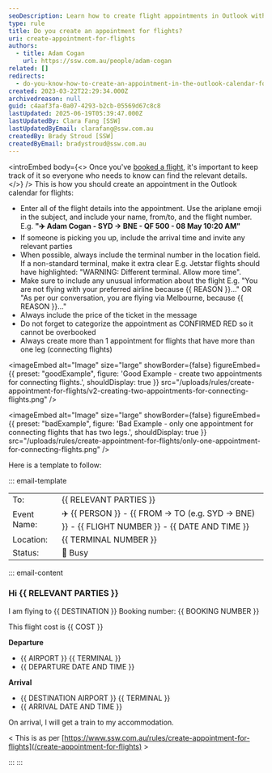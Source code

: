 ```yaml
---
seoDescription: Learn how to create flight appointments in Outlook with essential tips on organizing details and inviting contacts.
type: rule
title: Do you create an appointment for flights?
uri: create-appointment-for-flights
authors:
  - title: Adam Cogan
    url: https://ssw.com.au/people/adam-cogan
related: []
redirects:
  - do-you-know-how-to-create-an-appointment-in-the-outlook-calendar-for-flights
created: 2023-03-22T22:29:34.000Z
archivedreason: null
guid: c4aaf3fa-0a07-4293-b2cb-05569d67c8c8
lastUpdated: 2025-06-19T05:39:47.000Z
lastUpdatedBy: Clara Fang [SSW]
lastUpdatedByEmail: clarafang@ssw.com.au
createdBy: Brady Stroud [SSW]
createdByEmail: bradystroud@ssw.com.au
---
```


<introEmbed
  body={<>
Once you've [booked a flight](/do-you-know-how-to-book-better-flights/), it's important to keep track of it so everyone who needs to know can find the relevant details.
  </>}
/>
This is how you should create an appointment in the Outlook calendar for flights:

* Enter all of the flight details into the appointment. Use the ariplane emoji in the subject, and include your name, from/to, and the flight number. E.g. **"✈️ Adam Cogan - SYD -> BNE - QF 500 - 08 May 10:20 AM"**
* If someone is picking you up, include the arrival time and invite any relevant parties
* When possible, always include the terminal number in the location field. If a non-standard terminal, make it extra clear
  E.g. Jetstar flights should have highlighted: "WARNING: Different terminal. Allow more time".
* Make sure to include any unusual information about the flight
  E.g. "You are not flying with your preferred airline because &#123;&#123; REASON &#125;&#125;..." OR "As per our conversation, you are flying via Melbourne, because &#123;&#123; REASON &#125;&#125;..."
* Always include the price of the ticket in the message
* Do not forget to categorize the appointment as CONFIRMED RED so it cannot be overbooked
* Always create more than 1 appointment for flights that have more than one leg (connecting flights)

<imageEmbed
  alt="Image"
  size="large"
  showBorder={false}
  figureEmbed={{
    preset: "goodExample",
    figure: 'Good Example - create two appointments for connecting flights.',
    shouldDisplay: true
  }}
  src="/uploads/rules/create-appointment-for-flights/v2-creating-two-appointments-for-connecting-flights.png"
/>

<imageEmbed
  alt="Image"
  size="large"
  showBorder={false}
  figureEmbed={{
    preset: "badExample",
    figure: 'Bad Example - only one appointment for connecting flights that has two legs.',
    shouldDisplay: true
  }}
  src="/uploads/rules/create-appointment-for-flights/only-one-appointment-for-connecting-flights.png"
/>

Here is a template to follow:

::: email-template

|          |     |
| -------- | --- |
| To:      | &#123;&#123; RELEVANT PARTIES &#125;&#125; |
| Event Name: | ✈️ &#123;&#123; PERSON &#125;&#125; - &#123;&#123; FROM -> TO (e.g. SYD -> BNE) &#125;&#125; - &#123;&#123; FLIGHT NUMBER &#125;&#125; - &#123;&#123; DATE AND TIME &#125;&#125; |
| Location: | &#123;&#123; TERMINAL NUMBER &#125;&#125;  |
| Status: | 🔴 Busy  |
::: email-content

### Hi &#123;&#123; RELEVANT PARTIES &#125;&#125;

I am flying to &#123;&#123; DESTINATION &#125;&#125;
Booking number: &#123;&#123; BOOKING NUMBER &#125;&#125;

This flight cost is &#123;&#123; COST &#125;&#125;

**Departure**

* &#123;&#123; AIRPORT &#125;&#125; &#123;&#123; TERMINAL &#125;&#125;
* &#123;&#123; DEPARTURE DATE AND TIME &#125;&#125;

**Arrival**

* &#123;&#123; DESTINATION AIRPORT &#125;&#125; &#123;&#123; TERMINAL &#125;&#125;
* &#123;&#123; ARRIVAL DATE AND TIME &#125;&#125;

On arrival, I will get a train to my accommodation.

\< This is as per [https://www.ssw.com.au/rules/create-appointment-for-flights](/create-appointment-for-flights) \>

:::
:::
